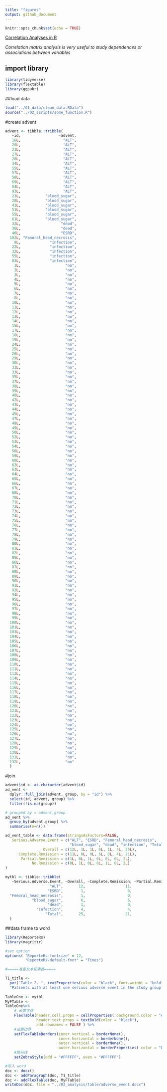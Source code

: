 ```yaml
---
title: "figures"
output: github_document
---
```


```r
knitr::opts_chunk$set(echo = TRUE)
```

[Correlation Analyses in R](http://www.sthda.com/english/wiki/print.php?id=112)

_Correlation matrix analysis is very useful to study dependences or associations between variables_

## import library
```r
library(tidyverse)
library(flextable)
library(ggpubr)
```

##load data
```r
load("../01_data/clean_data.RData")
source("../02_scripts/some_function.R")
```

#create advent
```r
advent <- tibble::tribble(
   ~id,                 ~advent,
   16L,                   "ALT",
   20L,                   "ALT",
   21L,                   "ALT",
   27L,                   "ALT",
   28L,                   "ALT",
   34L,                   "ALT",
   55L,                   "ALT",
   57L,                   "ALT",
   58L,                   "ALT",
   69L,                   "ALT",
   84L,                   "ALT",
   93L,                   "ALT",
   23L,           "blood_sugar",
   28L,           "blood_sugar",
   41L,           "blood_sugar",
   51L,           "blood_sugar",
   55L,           "blood_sugar",
   61L,           "blood_sugar",
   32L,                  "dead",
   36L,                  "dead",
   46L,                  "ESRD",
  102L, "Femoral_head_necrosis",
    9L,             "infection",
   22L,             "infection",
   32L,             "infection",
   55L,             "infection",
   83L,             "infection",
    1L,                    "no",
    2L,                    "no",
    3L,                    "no",
    4L,                    "no",
    5L,                    "no",
    6L,                    "no",
    7L,                    "no",
    8L,                    "no",
   10L,                    "no",
   11L,                    "no",
   12L,                    "no",
   13L,                    "no",
   14L,                    "no",
   15L,                    "no",
   17L,                    "no",
   18L,                    "no",
   19L,                    "no",
   24L,                    "no",
   25L,                    "no",
   26L,                    "no",
   29L,                    "no",
   30L,                    "no",
   31L,                    "no",
   33L,                    "no",
   35L,                    "no",
   37L,                    "no",
   38L,                    "no",
   39L,                    "no",
   40L,                    "no",
   42L,                    "no",
   43L,                    "no",
   44L,                    "no",
   45L,                    "no",
   47L,                    "no",
   48L,                    "no",
   49L,                    "no",
   50L,                    "no",
   52L,                    "no",
   53L,                    "no",
   54L,                    "no",
   56L,                    "no",
   59L,                    "no",
   60L,                    "no",
   62L,                    "no",
   63L,                    "no",
   64L,                    "no",
   65L,                    "no",
   66L,                    "no",
   67L,                    "no",
   68L,                    "no",
   70L,                    "no",
   71L,                    "no",
   72L,                    "no",
   73L,                    "no",
   74L,                    "no",
   75L,                    "no",
   76L,                    "no",
   77L,                    "no",
   78L,                    "no",
   79L,                    "no",
   80L,                    "no",
   81L,                    "no",
   82L,                    "no",
   85L,                    "no",
   86L,                    "no",
   87L,                    "no",
   88L,                    "no",
   89L,                    "no",
   90L,                    "no",
   91L,                    "no",
   92L,                    "no",
   94L,                    "no",
   95L,                    "no",
   96L,                    "no",
   97L,                    "no",
   98L,                    "no",
   99L,                    "no",
  100L,                    "no",
  101L,                    "no",
  103L,                    "no",
  104L,                    "no",
  105L,                    "no",
  106L,                    "no",
  107L,                    "no",
  108L,                    "no",
  109L,                    "no",
  110L,                    "no",
  111L,                    "no",
  112L,                    "no",
  114L,                    "no",
  115L,                    "no",
  116L,                    "no",
  117L,                    "no",
  118L,                    "no",
  119L,                    "no",
  120L,                    "no",
  121L,                    "no",
  122L,                    "no",
  123L,                    "no",
  124L,                    "no",
  125L,                    "no",
  126L,                    "no",
  127L,                    "no",
  128L,                    "no",
  129L,                    "no",
  130L,                    "no",
  131L,                    "no",
  132L,                    "no"
  )

```

#join
```r
advent$id <- as.character(advent$id)
ad_vent <-
  dplyr::full_join(advent, group, by = "id") %>%
  select(id, advent, group) %>%
  filter(!is.na(group))
```

```r
# grouped by = advent,group
ad_vent %>%
  group_by(advent,group) %>%
  summarise(n=n())
```

```r
ad_vent_table <- data.frame(stringsAsFactors=FALSE,
   Serious.Adverse.Event = c("ALT", "ESRD", "Femoral_head_necrosis",
                             "blood_sugar", "dead", "infection", "Total"),
                 Overall = c(12L, 1L, 1L, 6L, 1L, 4L, 25L),
      Complete.Remission = c(11L, 0L, 0L, 6L, 0L, 4L, 21L),
       Partial.Remission = c(1L, 0L, 1L, 0L, 0L, 0L, 2L),
            No.Remission = c(0L, 1L, 0L, 0L, 1L, 0L, 2L)
)

```

```r
mytbl <- tibble::tribble(
   ~Serious.Adverse.Event, ~Overall, ~Complete.Remission, ~Partial.Remission, ~No.Remission,
                    "ALT",       12,                  11,                  1,             0,
                   "ESRD",        1,                   0,                  0,             1,
  "Femoral_head_necrosis",        1,                   0,                  1,             0,
            "blood_sugar",        6,                   6,                  0,             0,
                   "dead",        1,                   0,                  0,             1,
              "infection",        4,                   4,                  0,             0,
                  "Total",       25,                  21,                  2,             2
  )
```

##data frame to word
```r
library(ReporteRs)
library(magrittr)

#set option
options( "ReporteRs-fontsize" = 12, 
         "ReporteRs-default-font" = "Times")

#=====准备文本和表格=====

T1_title <-
  pot("Table 2. ", textProperties(color = "black", font.weight = "bold")) +
  "Patients with at least one serious adverse event in the study group as a whole (overall) and according to disease outcome (complete, partial, or no remission)"
  
TableOne <- mytbl
MyFTable <- 
TableOne%>%
    # 设置字体
    FlexTable(header.cell.props = cellProperties( background.color = "#DDDDDD"),
              header.text.props = textBold(color = "black"),
              add.rownames = FALSE ) %>%
    #设置边界
    setFlexTableBorders(inner.vertical = borderNone(),
                        inner.horizontal = borderNone(),
                        outer.vertical = borderNone(),
                        outer.horizontal = borderProperties( color = "black",style = "solid", width = 2 )) %>% 
    #斑马线
    setZebraStyle(odd = "#FFFFFF", even = "#FFFFFF")

#写入 word
doc <- docx()
doc <- addParagraph(doc, T1_title)
doc <- addFlexTable(doc, MyFTable)
writeDoc(doc, file = "../03_analysis/table/adverse_event.docx")
```

